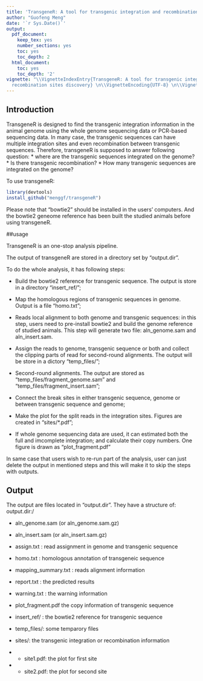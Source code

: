 ```yaml
---
title: 'TransgeneR: A tool for transgenic integration and recombination sites discovery'
author: "Guofeng Meng"
date: '`r Sys.Date()`'
output:
  pdf_document:
    keep_tex: yes
    number_sections: yes
    toc: yes
    toc_depth: 2
  html_document:
    toc: yes
    toc_depth: '2'
vignette: "\\VignetteIndexEntry{TransgeneR: A tool for transgenic integration and
  recombination sites discovery} \n\\VignetteEncoding{UTF-8} \n\\VignetteEngine{knitr::rmarkdown}\n"
---
```


<!--
%\VignetteEngine{knitr::knitr}
%\VignetteIndexEntry{TransgeneR: A tool for transgenic integration and recombination sites discovery}
-->

## Introduction

TransgeneR is designed to find the transgenic integration information in the animal genome using the whole genome sequencing data or PCR-based sequencing data. In many case, the transgenic sequences can have multiple integration sites and even recombination between transgenic sequences. Therefore, transgeneR is supposed to answer following question:
* where are the transgenic sequences integrated on the genome?
* Is there transgenic recombination?
* How many transgenic sequences are integrated on the genome?

To use transgeneR:
```r
library(devtools)
install_github("menggf/transgeneR")
```

Please note that "bowtie2" should be installed in the users' computers. And the bowtie2 geneome reference has been built the studied animals before using transgeneR. 

##usage

TransgeneR is an one-stop analysis pipeline. 

The output of transgeneR are stored in a directory set by "output.dir". 

To do the whole analysis, it has following steps:

* Build the bowtie2 reference for transgenic sequence. The output is store in a directory "insert_ref/";

* Map the homologous regions of transgenic sequences in genome. Output is a file "homo.txt";

* Reads local alignment to both genome and transgenic sequences: in this step, users need to pre-install bowtie2 and build the genome reference of studied animals. This step will generate two file: aln_genome.sam and aln_insert.sam.

* Assign the reads to genome, transgenic sequence or both and collect the clipping parts of read for second-round alignments. The output will be store in a dictory "temp_files/";

* Second-round alignments. The output are stored as "temp_files/fragment_genome.sam" and "temp_files/fragment_insert.sam";

* Connect the break sites in either transgenic sequence, genome or between transgenic sequence and genome;

* Make the plot for the split reads in the integration sites. Figures are created in "sites/*.pdf";

* If whole genome sequencing data are used, it can estimated both the full and imcomplete integration; and calculate their copy numbers. One figure is drawn as "plot_fragment.pdf"

In same case that users wish to re-run part of the analysis, user can just delete the output in mentioned steps and this will make it to skip the steps with outputs.

## Output

The output are files located in "output.dir". They have a structure of: output.dir:/

* aln_genome.sam (or aln_genome.sam.gz)

* aln_insert.sam (or aln_insert.sam.gz)

* assign.txt : read assignment in genome and transgenic sequence

* homo.txt : homologous annotation of transgeneic sequence

* mapping_summary.txt : reads alignment information

* report.txt : the predicted results

* warning.txt : the warning information

* plot_fragment.pdf the copy information of transgenic sequence

* insert_ref/ : the bowtie2 reference for transgenic sequence

* temp_files/: some temparory files

* sites/: the transgenic integration or recombination information

* * site1.pdf: the plot for first site

* * site2.pdf: the plot for second site
